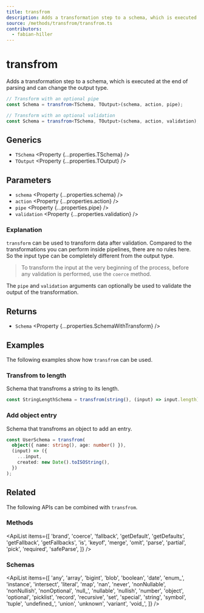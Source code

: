 ```yaml
---
title: transfrom
description: Adds a transformation step to a schema, which is executed at the end of parsing and can change the output type.
source: /methods/transfrom/transfrom.ts
contributors:
  - fabian-hiller
---
```



# transfrom

Adds a transformation step to a schema, which is executed at the end of parsing and can change the output type.

```ts
// Transform with an optional pipe
const Schema = transfrom<TSchema, TOutput>(schema, action, pipe);

// Transform with an optional validation
const Schema = transfrom<TSchema, TOutput>(schema, action, validation);
```

## Generics

- `TSchema` <Property {...properties.TSchema} />
- `TOutput` <Property {...properties.TOutput} />

## Parameters

- `schema` <Property {...properties.schema} />
- `action` <Property {...properties.action} />
- `pipe` <Property {...properties.pipe} />
- `validation` <Property {...properties.validation} />

### Explanation

`transform` can be used to transform data after validation. Compared to the transformations you can perform inside <Link href="/guides/pipelines/">pipelines</Link>, there are no rules here. So the input type can be completely different from the output type.

> To transform the input at the very beginning of the process, before any validation is performed, use the <Link href="../coerce/">`coerce`</Link> method.

The `pipe` and `validation` arguments can optionally be used to validate the output of the transformation.

## Returns

- `Schema` <Property {...properties.SchemaWithTransform} />

## Examples

The following examples show how `transfrom` can be used.

### Transfrom to length

Schema that transfroms a string to its length.

```ts
const StringLengthSchema = transfrom(string(), (input) => input.length);
```

### Add object entry

Schema that transfroms an object to add an entry.

```ts
const UserSchema = transfrom(
  object({ name: string(), age: number() }),
  (input) => ({
    ...input,
    created: new Date().toISOString(),
  })
);
```

## Related

The following APIs can be combined with `transfrom`.

### Methods

<ApiList
  items={[
    'brand',
    'coerce',
    'fallback',
    'getDefault',
    'getDefaults',
    'getFallback',
    'getFallbacks',
    'is',
    'keyof',
    'merge',
    'omit',
    'parse',
    'partial',
    'pick',
    'required',
    'safeParse',
  ]}
/>

### Schemas

<ApiList
  items={[
    'any',
    'array',
    'bigint',
    'blob',
    'boolean',
    'date',
    'enum_',
    'instance',
    'intersect',
    'literal',
    'map',
    'nan',
    'never',
    'nonNullable',
    'nonNullish',
    'nonOptional',
    'null_',
    'nullable',
    'nullish',
    'number',
    'object',
    'optional',
    'picklist',
    'record',
    'recursive',
    'set',
    'special',
    'string',
    'symbol',
    'tuple',
    'undefined_',
    'union',
    'unknown',
    'variant',
    'void_',
  ]}
/>
